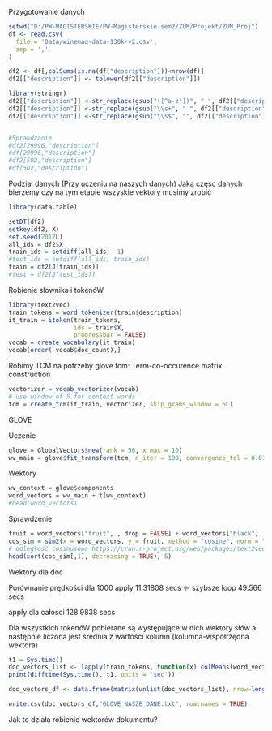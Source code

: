 Przygotowanie danych
```r
setwd("D:/PW-MAGISTERSKIE/PW-Magisterskie-sem2/ZUM/Projekt/ZUM_Proj")
df <- read.csv(
  file = 'Data/winemag-data-130k-v2.csv',
  sep = ','
)

df2 <- df[,colSums(is.na(df["description"]))<nrow(df)]
df2[["description"]] <- tolower(df2[["description"]])

library(stringr)
df2[["description"]] <-str_replace(gsub("([^a-z'])", " ", df2[["description"]]), "B", "b") 
df2[["description"]] <-str_replace(gsub("\\s+", " ", df2[["description"]]), "B", "b") 
df2[["description"]] <-str_replace(gsub("\\s$", "", df2[["description"]]), "B", "b")


#Sprawdzanie
#df2[29996,"description"]
#df[29996,"description"]
#df2[502,"description"]
#df[502,"description"]
```

Podział danych (Przy uczeniu na naszych danych)
Jaką częśc danych bierzemy czy na tym etapie wszyskie vektory musimy zrobić

```r
library(data.table)

setDT(df2)
setkey(df2, X)
set.seed(2017L)
all_ids = df2$X
train_ids = setdiff(all_ids, -1)
#test_ids = setdiff(all_ids, train_ids)
train = df2[J(train_ids)]
#test = df2[J(test_ids)]

```

Robienie słownika i tokenóW 

```r
library(text2vec)
train_tokens = word_tokenizer(train$description)
it_train = itoken(train_tokens,
                  ids = train$X,
                  progressbar = FALSE)
vocab = create_vocabulary(it_train)
vocab[order(-vocab$doc_count),]
```

Robimy TCM na potrzeby glove
tcm: Term-co-occurence matrix construction

```r
vectorizer = vocab_vectorizer(vocab)
# use window of 5 for context words
tcm = create_tcm(it_train, vectorizer, skip_grams_window = 5L)
```
 
GLOVE 

Uczenie

```r
glove = GlobalVectors$new(rank = 50, x_max = 10)
wv_main = glove$fit_transform(tcm, n_iter = 100, convergence_tol = 0.01, n_threads = 12)
```
 
 Wektory
 
```r
wv_context = glove$components
word_vectors = wv_main + t(wv_context)
#head(word_vectors)
```
 
 Sprawdzenie
 
```r
fruit = word_vectors["fruit", , drop = FALSE] + word_vectors["black", , drop = FALSE]
cos_sim = sim2(x = word_vectors, y = fruit, method = "cosine", norm = "l2") 
# odległość cosinusowa https://cran.r-project.org/web/packages/text2vec/text2vec.pdf str 29
head(sort(cos_sim[,1], decreasing = TRUE), 5)
```
 Wektory dla doc 
 
 Porównanie prędkości dla 1000
 apply 11.31808 secs <- szybsze
 loop 49.566 secs
 
 apply dla całości 128.9838 secs
 
 Dla wszystkich tokenóW pobierane są występujące w nich wektory słów a następnie liczona jest średnia z wartości kolumn (kolumna-współrzędna wektora) 
```r
t1 = Sys.time()
doc_vectors_list <- lapply(train_tokens, function(x) colMeans(word_vectors[x,]))
print(difftime(Sys.time(), t1, units = 'sec'))
```
```r
doc_vectors_df <- data.frame(matrix(unlist(doc_vectors_list), nrow=length(doc_vectors_list), byrow=TRUE))
```

```r
write.csv(doc_vectors_df,"GLOVE_NASZE_DANE.txt", row.names = TRUE)
```



Jak to działa robienie wektorów dokumentu?
<!-- ```{r} -->
<!-- writeLines('lista słów dokumentu') -->
<!-- writeLines(train_tokens[[1]]) # token zawiera listę słów dla danego dokumentu -->
<!-- writeLines("\n") -->
<!-- writeLines("wektory dla poszczególnych słów") -->
<!-- word_vectors[train_tokens[[1]],] # macierz/DF zawierająca vektory dla poszczególnych słów -->
<!-- writeLines("\n") -->
<!-- writeLines("Srednia wartość z współrzędnych wektorów -> wektor dokumentu") -->
<!-- print(colMeans(word_vectors[train_tokens[[1]],])) -->
<!-- ``` -->
<!-- ```{r} -->
<!-- write.table(doc_vectors_matrix,file="Glove_Nasze_Dane.txt") -->

<!-- ``` -->
<!-- ```{r} -->
<!-- write.table(doc_vectors_matrix,file="Glove_Nasze_Dane.txt",row.names=FALSE) -->
<!-- ``` -->
<!-- ```{r} -->
<!-- read.table("Glove_Nasze_Dane.txt",header=TRUE) -->
<!-- ``` -->
 
 